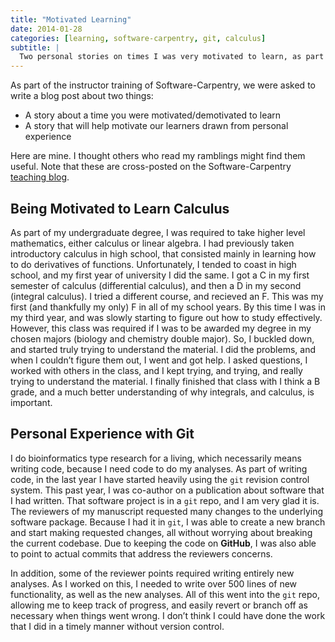 ```yaml
---
title: "Motivated Learning"
date: 2014-01-28
categories: [learning, software-carpentry, git, calculus]
subtitle: |
  Two personal stories on times I was very motivated to learn, as part of my Software-Carpentry instructor training.
---
```


As part of the instructor training of Software-Carpentry, we were asked to write a blog post about two things:

* A story about a time you were motivated/demotivated to learn
* A story that will help motivate our learners drawn from personal experience

Here are mine. I thought others who read my ramblings might find them useful. Note that these are cross-posted on the Software-Carpentry [teaching blog](http://teaching.software-carpentry.org/2014/01/28/learning-calculus-and-why-one-should-learn-git/).

## Being Motivated to Learn Calculus

As part of my undergraduate degree, I was required to take higher level mathematics, either calculus or linear algebra. I had previously taken introductory calculus in high school, that consisted mainly in learning how to do derivatives of functions. Unfortunately, I tended to coast in high school, and my first year of university I did the same. I got a C in my first semester of calculus (differential calculus), and then a D in my second (integral calculus). I tried a different course, and recieved an F. This was my first (and thankfully my only) F in all of my school years. By this time I was in my third year, and was slowly starting to figure out how to study effectively. However, this class was required if I was to be awarded my degree in my chosen majors (biology and chemistry double major). So, I buckled down, and started truly trying to understand the material. I did the problems, and when I couldn't figure them out, I went and got help. I asked questions, I worked with others in the class, and I kept trying, and trying, and really trying to understand the material. I finally finished that class with I think a B grade, and a much better understanding of why integrals, and calculus, is important.

## Personal Experience with Git

I do bioinformatics type research for a living, which necessarily means writing code, because I need code to do my analyses. As part of writing code, in the last year I have started heavily using the `git` revision control system. This past year, I was co-author on a publication about software that I had written. That software project is in a `git` repo, and I am very glad it is. The reviewers of my manuscript requested many changes to the underlying software package. Because I had it in `git`, I was able to create a new branch and start making requested changes, all without worrying about breaking the current codebase. Due to keeping the code on **GitHub**, I was also able to point to actual commits that address the reviewers concerns. 

In addition, some of the reviewer points required writing entirely new analyses. As I worked on this, I needed to write over 500 lines of new functionality, as well as the new analyses. All of this went into the `git` repo, allowing me to keep track of progress, and easily revert or branch off as necessary when things went wrong. I don't think I could have done the work that I did in a timely manner without version control.
